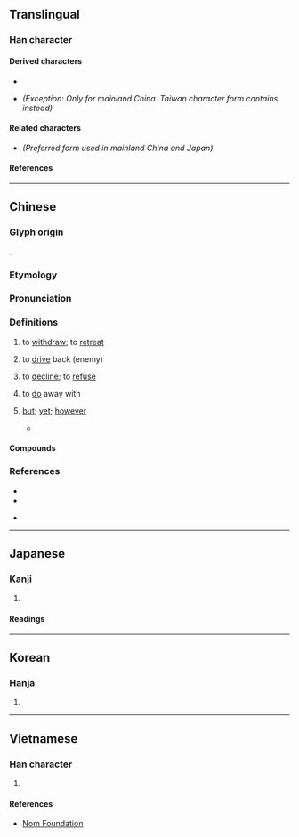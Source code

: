 {{also|却|郤|㕁}}
{{character info}}
==Translingual==
{{ja-forms|[[却]]|[[却]]|卻}}

===Han character===
{{Han char|rn=26|rad=卩|as=07|sn=9|four=87620|canj=CRSL|ids=⿰谷卩(GHTKV),⿰𧮫卩(J)}}

====Derived characters====
* {{l|mul|[[𠊬]], [[𠶸]], [[𢔱]], [[𢜭]], [[腳]], [[𦃁]], [[𧍕]], [[𨍖]], [[𤷽]]}}
* {{l|mul|[[㮝]]}} ''(Exception: Only for mainland China. Taiwan character form contains {{l|mul|郤}} instead)''

====Related characters====
* {{l|mul|[[却]]}} ''(Preferred form used in mainland China and Japan)''

====References====
{{Han ref|kx=0159.280|dkj=02867|dj=0365.110|hdz=10317.020|uh=537B}}

----

==Chinese==
{{zh-forms|s=却|t2=却|alt=㕁,𨚫,郤,⿰厺卩,⿰谷卪,⿰⿱八𢀛阝}}

===Glyph origin===
{{Han etym}}
{{Han compound|𧮫|卩|ls=psc|c1=p|c2=s}}.

===Etymology===
{{rfe|zh}}

===Pronunciation===
{{zh-pron
|m=què
|m-s=quo2
|c=koek3
|c-t=kiak2
|g=qioh6
|h=pfs=khiok;gd=kiog5
|j=qieh4/qyeh4
|j_note=qieh4 - vernacular; qyeh4 - literary
|mb=kiŏ̤
|md=kiók
|mn=xm,qz,tw:khiok/zz:khiak/twv:khioh
|mn-t=kiag4
|w=4qiaq
|x=qio6
|mc=y
|oc=y
|ma=y
|cat=v,con
}}

===Definitions===
{{zh-hanzi}}

# to [[withdraw]]; to [[retreat]]
#: {{zh-x|退卻|to retreat}}
# {{lb|zh|literary}} to [[drive]] back (enemy)
#: {{zh-x|卻敵|t o drive back an enemy}}
# to [[decline]]; to [[refuse]]
#: {{zh-x|推卻|to decline}}
# {{lb|zh|particle placed after monosyllabic verbs}} to [[do]] away with
#: {{zh-x|忘卻|to forget}}
#: {{zh-x|了卻|to end}}
# {{lb|zh|only sentence-medially}} [[but]]; [[yet]]; [[however]]
#: {{zh-x|簡單 卻 有效 的 方法|simple yet effective way}}
#: {{zh-x|我 喜歡 你，卻 不敢 表達。|I love you, '''but''' I do not have the courage to express it.}}
#* {{zh-x|經過 三 天 三 夜 @5 次 大 手術，^杜 ^富-國 從 死亡線 上 被 救 了 回來，但 卻 永遠 地{de} 失去 了 雙手 和 雙眼。||ref={{cite-journal|zh|author={{lang|zh|程煥}}|date=13 Aug 2021|newspaper={{w|People's Daily}}|page=4|title={{lang|zh|“排雷英战士”杜富国——永不停下奋斗的脚步事}}}}}}

====Compounds====
{{zh-der|卻纔|卻老|卻略|卻少|卻又|冷卻|卻後|卻不道|卻病|冷卻器|卻是|前卻|免卻|忘卻|卻扇|卻之不恭|卻月|剗卻|卻說|卻不|失卻|卻病延年|卻待|卻行|了卻|卻立|卻步|瞞卻|推卻|擺袖卻金|拚卻|盛情難卻|拒卻|杜門卻掃|望而卻步|拋卻|省卻|拼卻|辭卻|趑趄卻顧|閉關卻掃|謝卻|退卻|除卻|闔門卻掃|閉門卻掃|輕水冷卻|烏魯卻勒}}

===References===
* {{R:twedu|A00457}}
* {{R:yue:Hanzi}}
* {{qualifier|Min Nan}} {{thcwd|4718}}

{{zh-cat|Elementary}}

----

==Japanese==

===Kanji===
{{ja-kanji|grade=|rs=卩07}} <!-- Note: Not stated as kyūjitai form of 却 in 2010 Jōyō Kanji -->

# {{alt form|ja|却||[[instead]]; on the [[contrary]]}}

====Readings====
{{ja-readings
|on=きゃく
|kun=しりぞく, しりぞける, かえって
}}

----

==Korean==

===Hanja===
{{ko-hanja|각}}

# {{rfdef|ko|sort=卩07}}

----

==Vietnamese==

===Han character===
{{vi-readings|reading=[[khước]]|rs=卩07}}

# {{rfdef|vi|sort=卩07}}

====References====
* [http://nomfoundation.org/common/nom_details.php?codepoint=537B Nom Foundation]